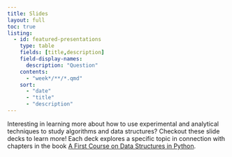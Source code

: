 ```yaml
---
title: Slides
layout: full
toc: true
listing:
  - id: featured-presentations
    type: table
    fields: [title,description]
    field-display-names:
      description: "Question"
    contents:
      - "week*/**/*.qmd"
    sort:
      - "date"
      - "title"
      - "description"
---
```


Interesting in learning more about how to use experimental and analytical
techniques to study algorithms and data structures? Checkout these slide decks
to learn more! Each deck explores a specific topic in connection with chapters
in the book [A First Course on Data Structures in
Python](https://donsheehy.github.io/datastructures/).

:::{#featured-presentations}
:::
